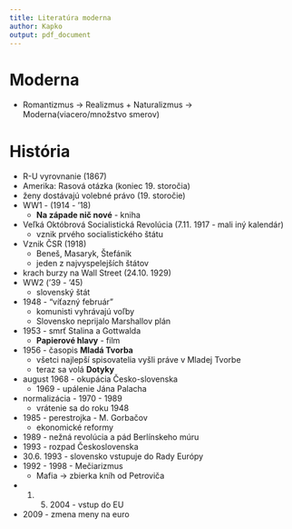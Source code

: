 ```yaml
---
title: Literatúra moderna
author: Kapko
output: pdf_document
---
```


# Moderna
- Romantizmus -> Realizmus + Naturalizmus -> Moderna(viacero/množstvo smerov)

# História
- R-U vyrovnanie (1867)
- Amerika: Rasová otázka (koniec 19. storočia)
- ženy dostávajú volebné právo (19. storočie)
- WW1 - (1914 - '18)
    - **Na západe nič nové** - kniha
- Veľká Októbrová Socialistická Revolúcia (7.11. 1917 - mali iný kalendár)
    - vznik prvého socialistického štátu
- Vznik ČSR (1918)
    - Beneš, Masaryk, Štefánik
    - jeden z najvyspelejších štátov
- krach burzy na Wall Street (24.10. 1929)
- WW2 ('39 - '45)
    - slovenský štát
- 1948 - "víťazný február"
    - komunisti vyhrávajú voľby
    - Slovensko neprijalo Marshallov plán
- 1953 - smrť Stalina a Gottwalda
    - **Papierové hlavy** - film
- 1956 - časopis **Mladá Tvorba**
    - všetci najlepší spisovatelia vyšli práve v Mladej Tvorbe
    - teraz sa volá **Dotyky**
- august 1968 - okupácia Česko-slovenska
    - 1969 - upálenie Jána Palacha
- normalizácia - 1970 - 1989
    - vrátenie sa do roku 1948
- 1985 - perestrojka - M. Gorbačov
    - ekonomické reformy
- 1989 - nežná revolúcia a pád Berlínskeho múru
- 1993 - rozpad Československa
- 30.6. 1993 - slovensko vstupuje do Rady Európy
- 1992 - 1998 - Mečiarizmus
    - Mafia -> zbierka kníh od Petroviča
- 1. 5. 2004 - vstup do EU
- 2009 - zmena meny na euro
